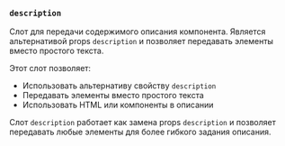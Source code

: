 ### `description`

Слот для передачи содержимого описания компонента. Является альтернативой props `description` и позволяет передавать элементы вместо простого текста.

Этот слот позволяет:
- Использовать альтернативу свойству `description`
- Передавать элементы вместо простого текста
- Использовать HTML или компоненты в описании

Слот `description` работает как замена props `description` и позволяет передавать любые элементы для более гибкого задания описания.
